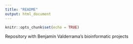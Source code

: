 ```yaml
---
title: "README"
output: html_document
---
```


```r
knitr::opts_chunk$set(echo = TRUE)
```

Repository with Benjamín Valderrama's bioinformatic projects